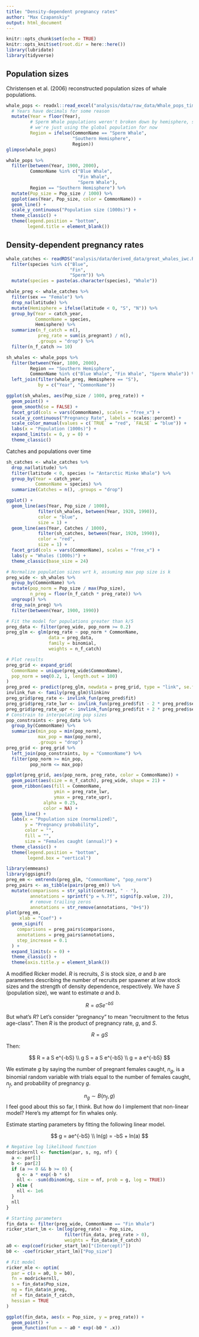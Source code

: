```yaml
---
title: "Density-dependent pregnancy rates"
author: "Max Czapanskiy"
output: html_document
---
```


```r
knitr::opts_chunk$set(echo = TRUE)
knitr::opts_knit$set(root.dir = here::here())
library(lubridate)
library(tidyverse)
```

## Population sizes

Christensen et al. (2006) reconstructed population sizes of whale populations.

```r
whale_pops <- readxl::read_excel("analysis/data/raw_data/Whale_pops_time_Christensen 2006.xlsx") %>% 
  # Years have decimals for some reason
  mutate(Year = floor(Year),
         # Sperm Whale populations weren't broken down by hemisphere, so
         # we're just using the global population for now
         Region = ifelse(CommonName == "Sperm Whale",
                         "Southern Hemisphere",
                         Region))
glimpse(whale_pops)
```

```r
whale_pops %>% 
  filter(between(Year, 1900, 2000),
         CommonName %in% c("Blue Whale",
                           "Fin Whale",
                           "Sperm Whale"),
         Region == "Southern Hemisphere") %>% 
  mutate(Pop_size = Pop_size / 1000) %>% 
  ggplot(aes(Year, Pop_size, color = CommonName)) +
  geom_line() +
  scale_y_continuous("Population size (1000s)") +
  theme_classic() +
  theme(legend.position = "bottom",
        legend.title = element_blank())
```

## Density-dependent pregnancy rates

```r
whale_catches <- readRDS("analysis/data/derived_data/great_whales_iwc.RDS") %>% 
  filter(species %in% c("Blue",
                        "Fin",
                        "Sperm")) %>% 
  mutate(species = paste(as.character(species), "Whale"))

whale_preg <- whale_catches %>% 
  filter(sex == "Female") %>% 
  drop_na(latitude) %>% 
  mutate(Hemisphere = ifelse(latitude < 0, "S", "N")) %>% 
  group_by(Year = catch_year,
           CommonName = species,
           Hemisphere) %>% 
  summarize(n_f_catch = n(),
            preg_rate = sum(is_pregnant) / n(),
            .groups = "drop") %>% 
  filter(n_f_catch >= 10)
```

```r
sh_whales <- whale_pops %>% 
  filter(between(Year, 1800, 2000),
         Region == "Southern Hemisphere",
         CommonName %in% c("Blue Whale", "Fin Whale", "Sperm Whale")) %>% 
  left_join(filter(whale_preg, Hemisphere == "S"), 
            by = c("Year", "CommonName"))

ggplot(sh_whales, aes(Pop_size / 1000, preg_rate)) + 
  geom_point() +
  geom_smooth(se = FALSE) +
  facet_grid(cols = vars(CommonName), scales = "free_x") +
  scale_y_continuous("Pregnancy Rate", labels = scales::percent) +
  scale_color_manual(values = c(`TRUE` = "red", `FALSE` = "blue")) +
  labs(x = "Population (1000s)") +
  expand_limits(x = 0, y = 0) +
  theme_classic()
```

Catches and populations over time
```r
sh_catches <- whale_catches %>% 
  drop_na(latitude) %>% 
  filter(latitude < 0, species != "Antarctic Minke Whale") %>% 
  group_by(Year = catch_year,
           CommonName = species) %>% 
  summarize(Catches = n(), .groups = "drop")

ggplot() + 
  geom_line(aes(Year, Pop_size / 1000),
            filter(sh_whales, between(Year, 1920, 1990)),
            color = "blue",
            size = 1) +
  geom_line(aes(Year, Catches / 1000),
            filter(sh_catches, between(Year, 1920, 1990)),
            color = "red",
            size = 1) +
  facet_grid(cols = vars(CommonName), scales = "free_x") +
  labs(y = "Whales (1000s)") +
  theme_classic(base_size = 24)
```

```r
# Normalize population sizes wrt k, assuming max pop size is k
preg_wide <- sh_whales %>% 
  group_by(CommonName) %>% 
  mutate(pop_norm = Pop_size / max(Pop_size),
         n_preg = floor(n_f_catch * preg_rate)) %>% 
  ungroup() %>% 
  drop_na(n_preg) %>% 
  filter(between(Year, 1900, 1990))

# Fit the model for populations greater than k/5
preg_data <- filter(preg_wide, pop_norm >= 0.2)
preg_glm <- glm(preg_rate ~ pop_norm * CommonName, 
                data = preg_data, 
                family = binomial,
                weights = n_f_catch)

# Plot results
preg_grid <- expand_grid(
  CommonName = unique(preg_wide$CommonName),
  pop_norm = seq(0.2, 1, length.out = 100)
)
preg_pred <- predict(preg_glm, newdata = preg_grid, type = "link", se.fit = TRUE)
invlink_fun <- family(preg_glm)$linkinv
preg_grid$preg_rate <- invlink_fun(preg_pred$fit)
preg_grid$preg_rate_lwr <- invlink_fun(preg_pred$fit - 2 * preg_pred$se.fit)
preg_grid$preg_rate_upr <- invlink_fun(preg_pred$fit + 2 * preg_pred$se.fit)
# Constrain to interpolating pop sizes
pop_constraints <- preg_data %>% 
  group_by(CommonName) %>% 
  summarize(min_pop = min(pop_norm),
            max_pop = max(pop_norm),
            .groups = "drop")
preg_grid <- preg_grid %>% 
  left_join(pop_constraints, by = "CommonName") %>% 
  filter(pop_norm >= min_pop,
         pop_norm <= max_pop)

ggplot(preg_grid, aes(pop_norm, preg_rate, color = CommonName)) +
  geom_point(aes(size = n_f_catch), preg_wide, shape = 21) +
  geom_ribbon(aes(fill = CommonName, 
                  ymin = preg_rate_lwr, 
                  ymax = preg_rate_upr),
              alpha = 0.25,
              color = NA) +
  geom_line() +
  labs(x = "Population size (normalized)",
       y = "Pregnancy probability",
       color = "",
       fill = "",
       size = "Females caught (annual)") +
  theme_classic() +
  theme(legend.position = "bottom",
        legend.box = "vertical")
```

```r
library(emmeans)
library(ggsignif)
preg_em <- emtrends(preg_glm, "CommonName", "pop_norm")
preg_pairs <- as_tibble(pairs(preg_em)) %>% 
  mutate(comparisons = str_split(contrast, " - "),
         annotations = sprintf("p = %.7f", signif(p.value, 2)),
         # remove trailing zeros
         annotations = str_remove(annotations, "0+$"))
plot(preg_em,
     xlab = "Coef") +
  geom_signif(
    comparisons = preg_pairs$comparisons,
    annotations = preg_pairs$annotations,
    step_increase = 0.1
  ) +
  expand_limits(x = 0) +
  theme_classic() +
  theme(axis.title.y = element_blank())
```

A modified Ricker model. $R$ is recruits, $S$ is stock size, $a$ and $b$ are parameters describing the number of recruits per spawner at low stock sizes and the strength of density dependence, respectively. We have $S$ (population size), we want to estimate $a$ and $b$.

$$
R = a S e^{-bS}
$$

But what's $R$? Let's consider "pregnancy" to mean "recruitment to the fetus age-class". Then $R$ is the product of pregnancy rate, $g$, and $S$.

$$
R = g S
$$

Then:

$$
R = a S e^{-bS}    \\
g S = a S e^{-bS}  \\
g = a e^{-bS}
$$

We estimate $g$ by saying the number of pregnant females caught, $n_g$, is a binomial random variable with trials equal to the number of females caught, $n_f$, and probability of pregnancy $g$.

$$
n_g \sim B(n_f, g)
$$
I feel good about this so far, I think. But how do I implement that non-linear model? Here's my attempt for fin whales only.

Estimate starting parameters by fitting the following linear model.

$$ 
g = ae^{-bS}   \\
ln(g) = -bS + ln(a)
$$

```r
# Negative log likelihood function
modrickernll <- function(par, s, ng, nf) {
  a <- par[1]
  b <- par[2]
  if (a >= 0 && b >= 0) {
    g <- a * exp(-b * s)
    nll <- -sum(dbinom(ng, size = nf, prob = g, log = TRUE))
  } else {
    nll <- 1e6
  }
  nll
}

# Starting parameters
fin_data <- filter(preg_wide, CommonName == "Fin Whale")
ricker_start_lm <- lm(log(preg_rate) ~ Pop_size, 
                      filter(fin_data, preg_rate > 0),
                      weights = fin_data$n_f_catch)
a0 <- exp(coef(ricker_start_lm)["(Intercept)"])
b0 <- -coef(ricker_start_lm)["Pop_size"]

# Fit model
ricker_mle <- optim(
  par = c(a = a0, b = b0),
  fn = modrickernll,
  s = fin_data$Pop_size,
  ng = fin_data$n_preg,
  nf = fin_data$n_f_catch,
  hessian = TRUE
)
```

```r
ggplot(fin_data, aes(x = Pop_size, y = preg_rate)) +
  geom_point() +
  geom_function(fun = ~ a0 * exp(-b0 * .x))
```

